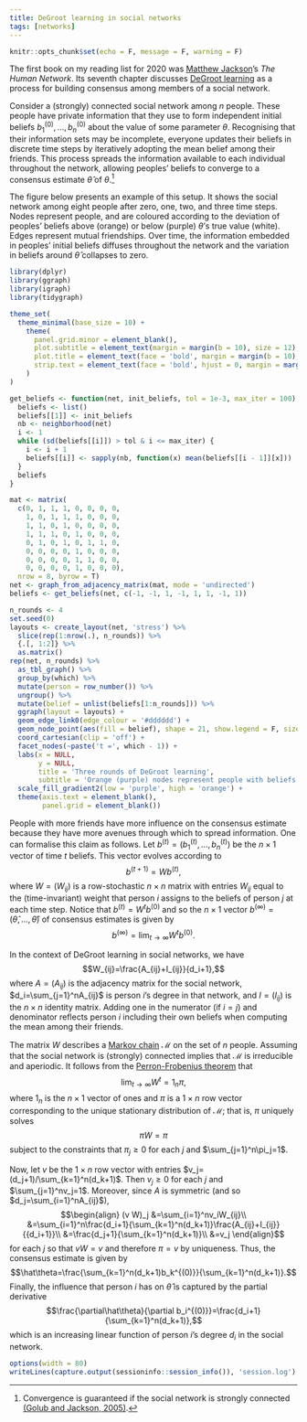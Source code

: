 ```yaml
---
title: DeGroot learning in social networks
tags: [networks]
---
```


```r
knitr::opts_chunk$set(echo = F, message = F, warning = F)
```

The first book on my reading list for 2020 was [Matthew Jackson](https://web.stanford.edu/~jacksonm/)'s *The Human Network*.
Its seventh chapter discusses [DeGroot learning](https://en.wikipedia.org/wiki/DeGroot_learning) as a process for building consensus among members of a social network.

Consider a (strongly) connected social network among $n$ people.
These people have private information that they use to form independent initial beliefs $b_1^{(0)},\ldots,b_n^{(0)}$ about the value of some parameter $\theta$.
Recognising that their information sets may be incomplete, everyone updates their beliefs in discrete time steps by iteratively adopting the mean belief among their friends.
This process spreads the information available to each individual throughout the network, allowing peoples' beliefs to converge to a consensus estimate $\hat\theta$ of $\theta$.[^connected]

[^connected]: Convergence is guaranteed if the social network is strongly connected [(Golub and Jackson, 2005)](https://doi.org/10.1257/mic.2.1.112).

The figure below presents an example of this setup.
It shows the social network among eight people after zero, one, two, and three time steps.
Nodes represent people, and are coloured according to the deviation of peoples' beliefs above (orange) or below (purple) $\theta$'s true value (white).
Edges represent mutual friendships.
Over time, the information embedded in peoples' initial beliefs diffuses throughout the network and the variation in beliefs around $\hat\theta$ collapses to zero.

```r
library(dplyr)
library(ggraph)
library(igraph)
library(tidygraph)

theme_set(
  theme_minimal(base_size = 10) +
    theme(
      panel.grid.minor = element_blank(),
      plot.subtitle = element_text(margin = margin(b = 10), size = 12),
      plot.title = element_text(face = 'bold', margin = margin(b = 10), size = 14),
      strip.text = element_text(face = 'bold', hjust = 0, margin = margin(b = 5), size = 12)
    )
)

get_beliefs <- function(net, init_beliefs, tol = 1e-3, max_iter = 100) {
  beliefs <- list()
  beliefs[[1]] <- init_beliefs
  nb <- neighborhood(net)
  i <- 1
  while (sd(beliefs[[i]]) > tol & i <= max_iter) {
    i <- i + 1
    beliefs[[i]] <- sapply(nb, function(x) mean(beliefs[[i - 1]][x]))
  }
  beliefs
}

mat <- matrix(
  c(0, 1, 1, 1, 0, 0, 0, 0,
    1, 0, 1, 1, 1, 0, 0, 0,
    1, 1, 0, 1, 0, 0, 0, 0,
    1, 1, 1, 0, 1, 0, 0, 0,
    0, 1, 0, 1, 0, 1, 1, 0,
    0, 0, 0, 0, 1, 0, 0, 0,
    0, 0, 0, 0, 1, 1, 0, 0,
    0, 0, 0, 0, 1, 0, 0, 0),
  nrow = 8, byrow = T)
net <- graph_from_adjacency_matrix(mat, mode = 'undirected')
beliefs <- get_beliefs(net, c(-1, -1, 1, -1, 1, 1, -1, 1))

n_rounds <- 4 
set.seed(0)
layouts <- create_layout(net, 'stress') %>%
  slice(rep(1:nrow(.), n_rounds)) %>%
  {.[, 1:2]} %>%
  as.matrix()
rep(net, n_rounds) %>%
  as_tbl_graph() %>%
  group_by(which) %>%
  mutate(person = row_number()) %>%
  ungroup() %>%
  mutate(belief = unlist(beliefs[1:n_rounds])) %>%
  ggraph(layout = layouts) +
  geom_edge_link0(edge_colour = '#dddddd') +
  geom_node_point(aes(fill = belief), shape = 21, show.legend = F, size = 4) +
  coord_cartesian(clip = 'off') +
  facet_nodes(~paste('t =', which - 1)) +
  labs(x = NULL,
       y = NULL,
       title = 'Three rounds of DeGroot learning',
       subtitle = 'Orange (purple) nodes represent people with beliefs above (below) the truth') +
  scale_fill_gradient2(low = 'purple', high = 'orange') +
  theme(axis.text = element_blank(),
        panel.grid = element_blank())
```

People with more friends have more influence on the consensus estimate because they have more avenues through which to spread information.
One can formalise this claim as follows.
Let $b^{(t)}=(b_1^{(t)},\ldots,b_n^{(t)})$ be the $n\times 1$ vector of time $t$ beliefs.
This vector evolves according to
$$b^{(t+1)}=Wb^{(t)},$$
where $W=(W_{ij})$ is a row-stochastic $n\times n$ matrix with entries $W_{ij}$ equal to the (time-invariant) weight that person $i$ assigns to the beliefs of person $j$ at each time step.
Notice that $b^{(t)}=W^tb^{(0)}$ and so the $n\times1$ vector $b^{(\infty)}=(\hat\theta,\ldots,\hat\theta)$ of consensus estimates is given by
$$b^{(\infty)}=\lim_{t\to\infty}W^tb^{(0)}.$$

In the context of DeGroot learning in social networks, we have
$$W_{ij}=\frac{A_{ij}+I_{ij}}{d_i+1},$$
where $A=(A_{ij})$ is the adjacency matrix for the social network,
$d_i=\sum_{j=1}^nA_{ij}$ is person $i$'s degree in that network,
and $I=(I_{ij})$ is the $n\times n$ identity matrix.
Adding one in the numerator (if $i=j$) and denominator reflects person $i$ including their own beliefs when computing the mean among their friends.

The matrix $W$ describes a [Markov chain](https://en.wikipedia.org/wiki/Markov_chain) $\mathcal{M}$ on the set of $n$ people.
Assuming that the social network is (strongly) connected implies that $\mathcal{M}$ is irreducible and aperiodic.
It follows from the [Perron-Frobenius theorem](https://en.wikipedia.org/wiki/Perron–Frobenius_theorem) that
$$\lim_{t\to\infty}W^t=1_n\pi,$$
where $1_n$ is the $n\times1$ vector of ones and $\pi$ is a $1\times n$ row vector corresponding to the unique stationary distribution of $\mathcal{M}$; that is, $\pi$ uniquely solves
$$\pi W=\pi$$
subject to the constraints that $\pi_j\ge0$ for each $j$ and $\sum_{j=1}^n\pi_j=1$.

Now, let $v$ be the $1\times n$ row vector with entries $v_j=(d_j+1)/\sum_{k=1}^n(d_k+1)$.
Then $v_j\ge0$ for each $j$ and $\sum_{j=1}^nv_j=1$.
Moreover, since $A$ is symmetric (and so $d_j=\sum_{i=1}^nA_{ij}$),
$$\begin{align}
(v W)_j
&=\sum_{i=1}^nv_iW_{ij}\\
&=\sum_{i=1}^n\frac{d_i+1}{\sum_{k=1}^n(d_k+1)}\frac{A_{ij}+I_{ij}}{{d_i+1}}\\
&=\frac{d_j+1}{\sum_{k=1}^n(d_k+1)}\\
&=v_j
\end{align}$$
for each $j$ so that $vW=v$ and therefore $\pi=v$ by uniqueness.
Thus, the consensus estimate is given by
$$\hat\theta=\frac{\sum_{k=1}^n(d_k+1)b_k^{(0)}}{\sum_{k=1}^n(d_k+1)}.$$
Finally, the influence that person $i$ has on $\hat\theta$ is captured by the partial derivative
$$\frac{\partial\hat\theta}{\partial b_i^{(0)}}=\frac{d_i+1}{\sum_{k=1}^n(d_k+1)},$$
which is an increasing linear function of person $i$'s degree $d_i$ in the social network.

```r
options(width = 80)
writeLines(capture.output(sessioninfo::session_info()), 'session.log')
```
